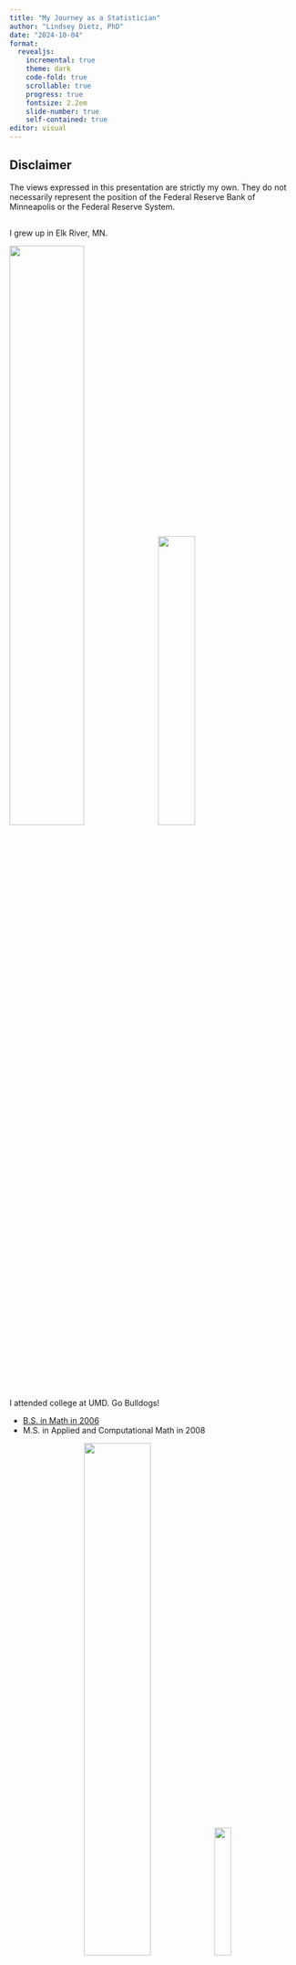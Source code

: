 ```yaml
---
title: "My Journey as a Statistician"
author: "Lindsey Dietz, PhD"
date: "2024-10-04"
format: 
  revealjs:
    incremental: true  
    theme: dark
    code-fold: true
    scrollable: true
    progress: true
    fontsize: 2.2em
    slide-number: true
    self-contained: true
editor: visual
---
```


## Disclaimer

The views expressed in this presentation are strictly my own. They do not necessarily represent the position of the Federal Reserve Bank of Minneapolis or the Federal Reserve System.

## 

I grew up in Elk River, MN.

![](images/buildingblocks){width="51%"} ![](images/hs){width="36%"}

## 

I attended college at UMD. Go Bulldogs!

::: nonincremental
-   [B.S. in Math in 2006](https://www.youtube.com/watch?v=AzCXX9gH7ME)
-   M.S. in Applied and Computational Math in 2008
:::

<center>![](images/undergrad){width="48%"} ![](images/umd){width="24%"}</center>

## 

I pursued my PhD in Statistics at UMN - Twin Cities.

<center>![](images/gradschool){width="30%"} ![](images/pumpkin.JPG){width="60%"}</center>

## Where am I today?

::: nonincremental
::: columns
::: {.column width="75%"}
-   [Data Science Manager \@ Federal Reserve Bank of Minneapolis](https://www.minneapolisfed.org/news-releases/2021/dietz-recognized-for-excellence-in-bank-supervision)
    -   I lead a team working on implementation and analysis of models for stress testing large banks.
-   R Enthusiast and STEM diversity advocate
    -   [Creator of the noRth R user conference](https://rnorthconference.github.io/)
    -   [Co-organizer of the R Ladies - Twin Cities meetup](https://www.meetup.com/rladies-tc/members/)
    -   [IF/THEN AAAS STEM Ambassador](https://www.si.edu/womensfutures)
:::

::: {.column width="25%"}
<center><img src="images/statue.png" width="500"/></center>
:::
:::
:::

## My Work at the Federal Reserve (2016 - )

::: nonincremental
::: columns
::: {.column width="50%"}
-   Began as a Quantitative Validator in 2016
-   Promoted to a Senior Quantitative Analyst in 2019
-   Promoted to Financial Economist and Implementation Lead in 2020
-   Promoted to Data Science Manager and Stress Testing Production Lead in 2022
:::

::: {.column width="50%"}
![](images/bank.png)
:::
:::
:::

## What is Stress Testing?

<center>![](images/stresstest.png)</center>

## How does my team contribute?

::: nonincremental
::: columns
::: {.column width="60%"}
-   Develops and maintains code and databases used to execute testing
-   Builds interactive analytical dashboards to share results
-   Responds to data summary and ad hoc analysis requests
-   Executes and controls outputs used for publication
:::

::: {.column width="40%"}
![](images/results.png)
:::
:::
:::

## Key skills for Data Science roles

::: nonincremental
-   Techniques - Do you have broad technical knowledge? Can you learn a new method, understand its value, and implement it?

-   Translation - Do you know enough about a research problem and data to propose an appropriate solution?

-   Communication - Can you provide a simple explanation for a complex technique? Can you explain the value add, limitations, and impacts of your analyses to a non-technical audience?

-   Programming - Are you an expert in at least one or more programming language? Are you continuously developing this skill?

-   Time and Project Management - Can you work on several projects at once and meet your deadlines?
:::

## Transitioning to Leadership

Some changes I've experienced going from an independent contributor to a leader/manager:

-   You are directly dependent on others to meet your goals
-   You are responsible for the work of others
-   Buy-in of colleagues and staff is essential
-   Prioritization is important to gaining buy-in
-   Decisions have to be made without full information
-   You need to use your "political capital" wisely

# QUESTIONS?
